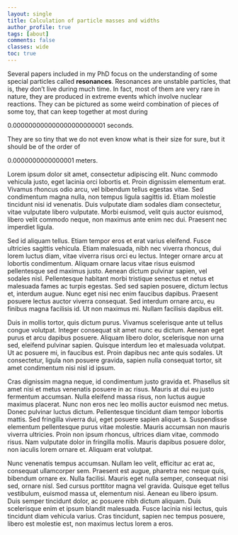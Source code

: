 ```yaml
---
layout: single
title: Calculation of particle masses and widths 
author_profile: true
tags: [about]
comments: false
classes: wide
toc: true
---
```


Several papers included in my PhD focus on the understanding of some special particles called **resonances**.
Resonances are unstable particles, that is, they don't live during much time.
In fact, most of them are very rare in nature, they are produced in extreme events which involve nuclear reactions.
They can be pictured as some weird combination of pieces of some toy, that can keep together at most during 

$0.000000000000000000000001$ seconds.

They are so tiny that we do not even know what is their size for sure, but it should be of the order of

$0.0000000000000001$ meters.



Lorem ipsum dolor sit amet, consectetur adipiscing elit. Nunc commodo vehicula justo, eget lacinia orci lobortis et. Proin dignissim elementum erat. Vivamus rhoncus odio arcu, vel bibendum tellus egestas vitae. Sed condimentum magna nulla, non tempus ligula sagittis id. Etiam molestie tincidunt nisi id venenatis. Duis vulputate diam sodales diam consectetur, vitae vulputate libero vulputate. Morbi euismod, velit quis auctor euismod, libero velit commodo neque, non maximus ante enim nec dui. Praesent nec imperdiet ligula.

Sed id aliquam tellus. Etiam tempor eros et erat varius eleifend. Fusce ultricies sagittis vehicula. Etiam malesuada, nibh nec viverra rhoncus, dui lorem luctus diam, vitae viverra risus orci eu lectus. Integer ornare arcu at lobortis condimentum. Aliquam ornare lacus vitae risus euismod pellentesque sed maximus justo. Aenean dictum pulvinar sapien, vel sodales nisl. Pellentesque habitant morbi tristique senectus et netus et malesuada fames ac turpis egestas. Sed sed sapien posuere, dictum lectus et, interdum augue. Nunc eget nisi nec enim faucibus dapibus. Praesent posuere lectus auctor viverra consequat. Sed interdum ornare arcu, eu finibus magna facilisis id. Ut non maximus mi. Nullam facilisis dapibus elit.

Duis in mollis tortor, quis dictum purus. Vivamus scelerisque ante ut tellus congue volutpat. Integer consequat sit amet nunc eu dictum. Aenean eget purus et arcu dapibus posuere. Aliquam libero dolor, scelerisque non urna sed, eleifend pulvinar sapien. Quisque interdum leo et malesuada volutpat. Ut ac posuere mi, in faucibus est. Proin dapibus nec ante quis sodales. Ut consectetur, ligula non posuere gravida, sapien nulla consequat tortor, sit amet condimentum nisi nisl id ipsum.

Cras dignissim magna neque, id condimentum justo gravida et. Phasellus sit amet nisi et metus venenatis posuere in ac risus. Mauris at dui eu justo fermentum accumsan. Nulla eleifend massa risus, non luctus augue maximus placerat. Nunc non eros nec leo mollis auctor euismod nec metus. Donec pulvinar luctus dictum. Pellentesque tincidunt diam tempor lobortis mattis. Sed fringilla viverra dui, eget posuere sapien aliquet a. Suspendisse elementum pellentesque purus vitae molestie. Mauris accumsan non mauris viverra ultricies. Proin non ipsum rhoncus, ultrices diam vitae, commodo risus. Nam vulputate dolor in fringilla mollis. Mauris dapibus posuere dolor, non iaculis lorem ornare et. Aliquam erat volutpat.

Nunc venenatis tempus accumsan. Nullam leo velit, efficitur ac erat ac, consequat ullamcorper sem. Praesent est augue, pharetra nec neque quis, bibendum ornare ex. Nulla facilisi. Mauris eget nulla semper, consequat nisi sed, ornare nisl. Sed cursus porttitor magna vel gravida. Quisque eget tellus vestibulum, euismod massa ut, elementum nisi. Aenean eu libero ipsum. Duis semper tincidunt dolor, ac posuere nibh dictum aliquam. Duis scelerisque enim et ipsum blandit malesuada. Fusce lacinia nisi lectus, quis tincidunt diam vehicula varius. Cras tincidunt, sapien nec tempus posuere, libero est molestie est, non maximus lectus lorem a eros. 
